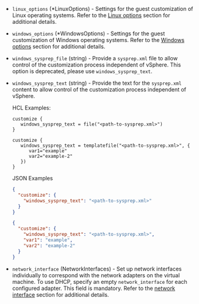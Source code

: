 <!-- Code generated from the comments of the CustomizeConfig struct in builder/vsphere/clone/step_customize.go; DO NOT EDIT MANUALLY -->

- `linux_options` (\*LinuxOptions) - Settings for the guest customization of Linux operating systems.
  Refer to the [Linux options](#linux-options) section for additional
  details.

- `windows_options` (\*WindowsOptions) - Settings for the guest customization of Windows operating systems.
  Refer to the [Windows options](#windows-options) section for additional
  details.

- `windows_sysprep_file` (string) - Provide a `sysprep.xml` file to allow control of the customization
  process independent of vSphere. This option is deprecated, please use
  `windows_sysprep_text`.

- `windows_sysprep_text` (string) - Provide the text for the `sysprep.xml` content to allow control of the
  customization process independent of vSphere.
  
  HCL Examples:
  
  ```hcl
  customize {
     windows_sysprep_text = file("<path-to-sysprep.xml>")
  }
  ```
  
  ```hcl
  customize {
     windows_sysprep_text = templatefile("<path-to-sysprep.xml>", {
        var1="example"
        var2="example-2"
     })
  }
  ```
  
  JSON Examples
  
  ```json
  {
    "customize": {
      "windows_sysprep_text": "<path-to-sysprep.xml>"
    }
  }
  ```
  
  ```json
  {
    "customize": {
      "windows_sysprep_text": "<path-to-sysprep.xml>",
      "var1": "example",
      "var2": "example-2"
    }
  }

- `network_interface` (NetworkInterfaces) - Set up network interfaces individually to correspond with the network
  adapters on the virtual machine. To use DHCP, specify an empty
  `network_interface` for each configured adapter. This field is mandatory.
  Refer to the [network interface](#network-interface-settings) section for
  additional details.

<!-- End of code generated from the comments of the CustomizeConfig struct in builder/vsphere/clone/step_customize.go; -->
